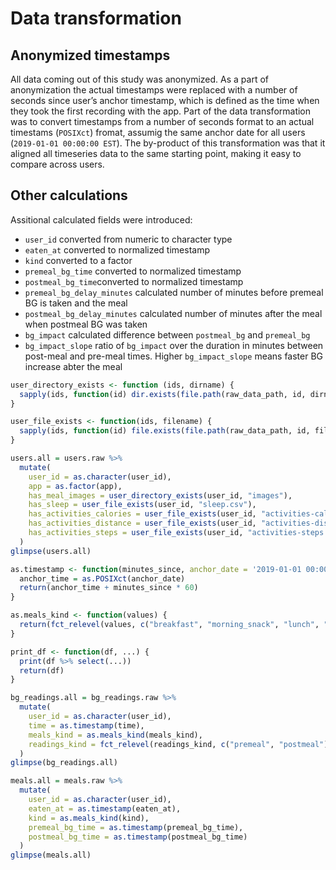 # Data transformation

## Anonymized timestamps

All data coming out of this study was anonymized. As a part of anonymization the actual timestamps were replaced with a number of seconds since user's anchor timestamp, which is defined as the time when they took the first recording with the app. Part of the data transformation was to convert timestamps from a number of seconds format to an actual timestams (`POSIXct`) fromat, assumig the same anchor date for all users (`2019-01-01 00:00:00 EST`). The by-product of this transformation was that it aligned all timeseries data to the same starting point, making it easy to compare across users.

## Other calculations

Assitional calculated fields were introduced:

* `user_id` converted from numeric to character type
* `eaten_at` converted to normalized timestamp
* `kind` converted to a factor
* `premeal_bg_time` converted to normalized timestamp
* `postmeal_bg_time`converted to normalized timestamp
* `premeal_bg_delay_minutes` calculated number of minutes before premeal BG is taken and the meal
* `postmeal_bg_delay_minutes` calculated number of minutes after the meal when postmeal BG was taken
* `bg_impact` calculated difference between `postmeal_bg` and `premeal_bg`
* `bg_impact_slope` ratio of `bg_impact` over the duration in minutes between post-meal and pre-meal times. Higher `bg_impact_slope` means faster BG increase abter the meal

```r
user_directory_exists <- function (ids, dirname) {
  sapply(ids, function(id) dir.exists(file.path(raw_data_path, id, dirname)))
}

user_file_exists <- function(ids, filename) {
  sapply(ids, function(id) file.exists(file.path(raw_data_path, id, filename)))
}

users.all = users.raw %>%
  mutate(
    user_id = as.character(user_id),
    app = as.factor(app),
    has_meal_images = user_directory_exists(user_id, "images"),
    has_sleep = user_file_exists(user_id, "sleep.csv"),
    has_activities_calories = user_file_exists(user_id, "activities-calories.csv"),
    has_activities_distance = user_file_exists(user_id, "activities-distance.csv"),
    has_activities_steps = user_file_exists(user_id, "activities-steps.csv")
  )
glimpse(users.all)
```

```r
as.timestamp <- function(minutes_since, anchor_date = '2019-01-01 00:00:00 EST') {
  anchor_time = as.POSIXct(anchor_date)
  return(anchor_time + minutes_since * 60)
}

as.meals_kind <- function(values) {
  return(fct_relevel(values, c("breakfast", "morning_snack", "lunch", "afternoon_snack", "dinner", "after_dinner_snack")))
}

print_df <- function(df, ...) {
  print(df %>% select(...))
  return(df)
}
```

```r
bg_readings.all = bg_readings.raw %>%
  mutate(
    user_id = as.character(user_id),
    time = as.timestamp(time), 
    meals_kind = as.meals_kind(meals_kind),
    readings_kind = fct_relevel(readings_kind, c("premeal", "postmeal"))
  )
glimpse(bg_readings.all)
```

```r
meals.all = meals.raw %>%
  mutate(
    user_id = as.character(user_id),
    eaten_at = as.timestamp(eaten_at),
    kind = as.meals_kind(kind),
    premeal_bg_time = as.timestamp(premeal_bg_time),
    postmeal_bg_time = as.timestamp(postmeal_bg_time)
  )
glimpse(meals.all)
```